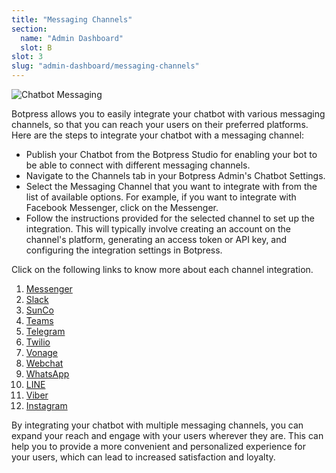 ```yaml
---
title: "Messaging Channels"
section:
  name: "Admin Dashboard"
  slot: B
slot: 3
slug: "admin-dashboard/messaging-channels"
---
```


![Chatbot Messaging](/messaging-overview-banner.png)

Botpress allows you to easily integrate your chatbot with various messaging channels, so that you can reach your users on their preferred platforms. Here are the steps to integrate your chatbot with a messaging channel:

- Publish your Chatbot from the Botpress Studio for enabling your bot to be able to connect with different messaging channels.
- Navigate to the Channels tab in your Botpress Admin's Chatbot Settings.
- Select the Messaging Channel that you want to integrate with from the list of available options. For example, if you want to integrate with Facebook Messenger, click on the Messenger.
- Follow the instructions provided for the selected channel to set up the integration. This will typically involve creating an account on the channel's platform, generating an access token or API key, and configuring the integration settings in Botpress.

Click on the following links to know more about each channel integration.

1. [Messenger](../../../cloud/channels/messenger)
2. [Slack](../../../cloud/channels/slack)
3. [SunCo](../../../cloud/channels/sunco)
4. [Teams](../../../cloud/channels/teams)
5. [Telegram](../../../cloud/channels/telegram)
6. [Twilio](../../../cloud/channels/twilio)
7. [Vonage](../../../cloud/channels/vonage)
8. [Webchat](../../../cloud/channels/webchat)
9. [WhatsApp](../../../cloud/channels/whatsapp)
10. [LINE](../../../cloud/channels/line)
11. [Viber](../../../cloud/channels/viber)
12. [Instagram](../../../cloud/channels/instagram)

By integrating your chatbot with multiple messaging channels, you can expand your reach and engage with your users wherever they are. This can help you to provide a more convenient and personalized experience for your users, which can lead to increased satisfaction and loyalty.
